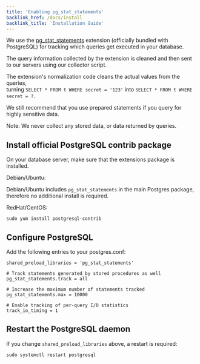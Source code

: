 ```yaml
---
title: 'Enabling pg_stat_statements'
backlink_href: /docs/install
backlink_title: 'Installation Guide'
---
```


We use the [pg_stat_statements](http://www.postgresql.org/docs/current/static/pgstatstatements.html) extension (officially bundled with PostgreSQL) for tracking which queries get executed in your database.

The query information collected by the extension is cleaned and then sent to our servers using our collector script.

The extension's normalization code cleans the actual values from the queries,<br />
turning ```SELECT * FROM t WHERE secret = '123'``` into ```SELECT * FROM t WHERE secret = ?```.

We still recommend that you use prepared statements if you query for highly sensitive data.

Note: We never collect any stored data, or data returned by queries.

## Install official PostgreSQL contrib package

On your database server, make sure that the extensions package is installed.

Debian/Ubuntu:

Debian/Ubuntu includes `pg_stat_statements` in the main Postgres package,
therefore no additional install is required.

RedHat/CentOS:

```
sudo yum install postgresql-contrib
```

## Configure PostgreSQL

Add the following entries to your postgres.conf:

```
shared_preload_libraries = 'pg_stat_statements'

# Track statements generated by stored procedures as well
pg_stat_statements.track = all

# Increase the maximum number of statements tracked
pg_stat_statements.max = 10000

# Enable tracking of per-query I/O statistics
track_io_timing = 1
```

## Restart the PostgreSQL daemon

If you change `shared_preload_libraries` above, a restart is required:

```
sudo systemctl restart postgresql
```


<br />
<div><SignupCTA eventLabel="Docs" /></div>
